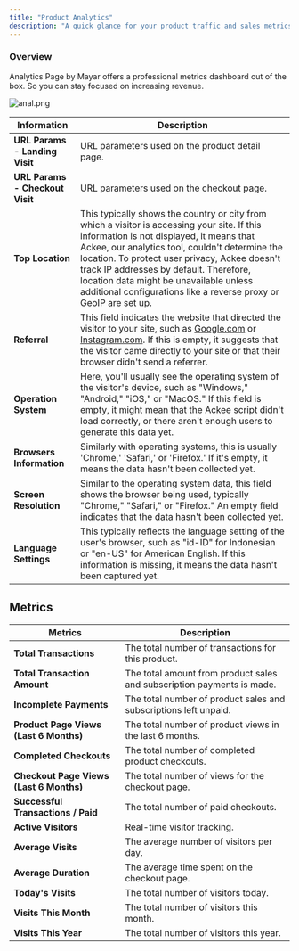 ```yaml
---
title: "Product Analytics"
description: "A quick glance for your product traffic and sales metrics"
---
```


### Overview

Analytics Page by Mayar offers a professional metrics dashboard out of the box. So you can stay focused on increasing revenue.

![anal.png](/images/anal.png)

| **Information**                 | **Description**                                                                                                                                                                                                                                                                                                                                                                                      |
| ------------------------------- | ---------------------------------------------------------------------------------------------------------------------------------------------------------------------------------------------------------------------------------------------------------------------------------------------------------------------------------------------------------------------------------------------------- |
| **URL Params - Landing Visit**  | URL parameters used on the product detail page.                                                                                                                                                                                                                                                                                                                                                      |
| **URL Params - Checkout Visit** | URL parameters used on the checkout page.                                                                                                                                                                                                                                                                                                                                                            |
| **Top Location**                | This typically shows the country or city from which a visitor is accessing your site. If this information is not displayed, it means that Ackee, our analytics tool, couldn't determine the location. To protect user privacy, Ackee doesn't track IP addresses by default. Therefore, location data might be unavailable unless additional configurations like a reverse proxy or GeoIP are set up. |
| **Referral**                    | This field indicates the website that directed the visitor to your site, such as [Google.com](http://google.com) or [Instagram.com](http://instagram.com). If this is empty, it suggests that the visitor came directly to your site or that their browser didn't send a referrer.                                                                                                                   |
| **Operation System**            | Here, you'll usually see the operating system of the visitor's device, such as "Windows," "Android," "iOS," or "MacOS." If this field is empty, it might mean that the Ackee script didn't load correctly, or there aren't enough users to generate this data yet.                                                                                                                                   |
| **Browsers Information**        | Similarly with operating systems, this is usually 'Chrome,' 'Safari,' or 'Firefox.' If it's empty, it means the data hasn't been collected yet.                                                                                                                                                                                                                                                      |
| **Screen Resolution**           | Similar to the operating system data, this field shows the browser being used, typically "Chrome," "Safari," or "Firefox." An empty field indicates that the data hasn't been collected yet.                                                                                                                                                                                                         |
| **Language Settings**           | This typically reflects the language setting of the user's browser, such as "id-ID" for Indonesian or "en-US" for American English. If this information is missing, it means the data hasn't been captured yet.                                                                                                                                                                                      |

## **Metrics**

| **Metrics**                             | **Description**                                                        |
| --------------------------------------- | ---------------------------------------------------------------------- |
| **Total Transactions**                  | The total number of transactions for this product.                     |
| **Total Transaction Amount**            | The total amount from product sales and subscription payments is made. |
| **Incomplete Payments**                 | The total number of product sales and subscriptions left unpaid.       |
| **Product Page Views (Last 6 Months)**  | The total number of product views in the last 6 months.                |
| **Completed Checkouts**                 | The total number of completed product checkouts.                       |
| **Checkout Page Views (Last 6 Months)** | The total number of views for the checkout page.                       |
| **Successful Transactions / Paid**      | The total number of paid checkouts.                                    |
| **Active Visitors**                     | Real-time visitor tracking.                                            |
| **Average Visits**                      | The average number of visitors per day.                                |
| **Average Duration**                    | The average time spent on the checkout page.                           |
| **Today's Visits**                      | The total number of visitors today.                                    |
| **Visits This Month**                   | The total number of visitors this month.                               |
| **Visits This Year**                    | The total number of visitors this year.                                |